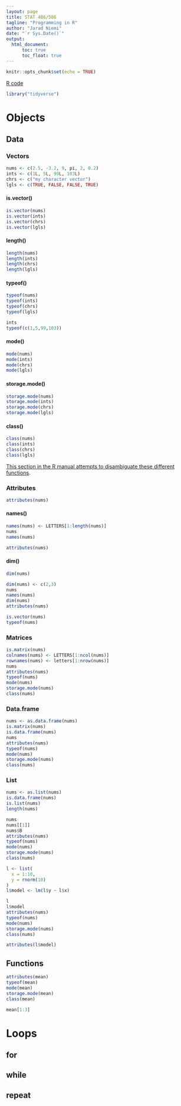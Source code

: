 ```yaml
---
layout: page
title: STAT 486/586
tagline: "Programming in R"
author: "Jarad Niemi"
date: "`r Sys.Date()`"
output: 
  html_document:
      toc: true
      toc_float: true
---
```


```r
knitr::opts_chunk$set(echo = TRUE)
```

[R code](08-programming.R)



```r
library("tidyverse")
```


# Objects

## Data

### Vectors

```r
nums <- c(2.5, -3.2, 9, pi, 2, 0.2)
ints <- c(1L, 5L, 99L, 103L)
chrs <- c("my character vector")
lgls <- c(TRUE, FALSE, FALSE, TRUE)
```

#### is.vector()

```r
is.vector(nums)
is.vector(ints)
is.vector(chrs)
is.vector(lgls)
```

#### length()

```r
length(nums)
length(ints)
length(chrs)
length(lgls)
```

#### typeof()

```r
typeof(nums)
typeof(ints)
typeof(chrs)
typeof(lgls)
```

```r
ints
typeof(c(1,5,99,103))
```

#### mode()

```r
mode(nums)
mode(ints)
mode(chrs)
mode(lgls)
```

#### storage.mode()

```r
storage.mode(nums)
storage.mode(ints)
storage.mode(chrs)
storage.mode(lgls)
```



#### class()

```r
class(nums)
class(ints)
class(chrs)
class(lgls)
```

[This section in the R manual attempts to disambiguate these different functions](https://stat.ethz.ch/R-manual/R-devel/doc/manual/R-lang.html#Objects).

### Attributes

```r
attributes(nums)
```

#### names()

```r
names(nums) <- LETTERS[1:length(nums)]
nums
names(nums)
```

```r
attributes(nums)
```

#### dim()

```r
dim(nums)
```

```r
dim(nums) <- c(2,3)
nums
names(nums)
dim(nums)
attributes(nums)
```

```r
is.vector(nums)
typeof(nums)
```

### Matrices

```r
is.matrix(nums)
colnames(nums) <- LETTERS[1:ncol(nums)]
rownames(nums) <- letters[1:nrow(nums)]
nums
attributes(nums)
typeof(nums)
mode(nums)
storage.mode(nums)
class(nums)
```

### Data.frame

```r
nums <- as.data.frame(nums)
is.matrix(nums)
is.data.frame(nums)
nums
attributes(nums)
typeof(nums)
mode(nums)
storage.mode(nums)
class(nums)
```

### List

```r
nums <- as.list(nums)
is.data.frame(nums)
is.list(nums)
length(nums)

nums
nums[[1]]
nums$B
attributes(nums)
typeof(nums)
mode(nums)
storage.mode(nums)
class(nums)
```

```r
l <- list(
  x = 1:10,
  y = rnorm(10)
)
l$model <- lm(l$y ~ l$x)

l
l$model
attributes(nums)
typeof(nums)
mode(nums)
storage.mode(nums)
class(nums)

attributes(l$model)
```

## Functions

```r
attributes(mean)
typeof(mean)
mode(mean)
storage.mode(mean)
class(mean)
```

```r
mean[1:3]
```

# Loops

## for 

## while

## repeat

